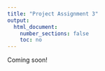 ```yaml
---
title: "Project Assignment 3"
output:
  html_document:
    number_sections: false
    toc: no
---
```


Coming soon!

